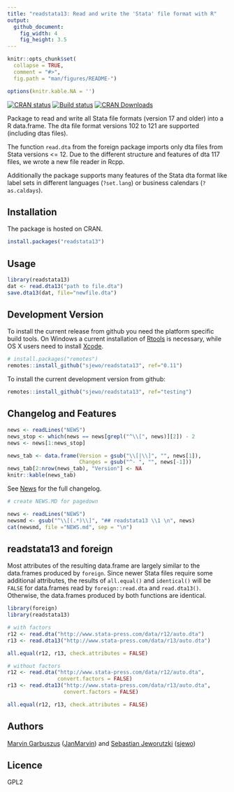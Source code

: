 ```yaml
---
title: "readstata13: Read and write the 'Stata' file format with R"
output:
  github_document:
    fig_width: 4
    fig_height: 3.5
---
```


```r
knitr::opts_chunk$set(
  collapse = TRUE,
  comment = "#>",
  fig.path = "man/figures/README-")

options(knitr.kable.NA = '')
```

<!-- badges: start -->
[![CRAN status](https://www.r-pkg.org/badges/version/readstata13)](https://cran.r-project.org/package=readstata13)
[![Build status](https://github.com/sjewo/readstata13/workflows/R-CMD-check/badge.svg)](https://github.com/sjewo/readstata13/actions?workflow=R-CMD-check)
[![CRAN Downloads](https://cranlogs.r-pkg.org/badges/readstata13)](https://cran.r-project.org/package=readstata13)
<!-- badges: end -->


Package to read and write all Stata file formats (version 17 and older) into a
R data.frame. The dta file format versions 102 to 121 are supported (including dtas files).

The function ```read.dta``` from the foreign package imports only dta files from
Stata versions <= 12. Due to the different structure and features of dta 117
files, we wrote a new file reader in Rcpp.

Additionally the package supports many features of the Stata dta format like
label sets in different languages (`?set.lang`) or business calendars
(`?as.caldays`).


## Installation

The package is hosted on CRAN.
```r
install.packages("readstata13")
```

## Usage
```r
library(readstata13)
dat <- read.dta13("path to file.dta")
save.dta13(dat, file="newfile.dta")
```

## Development Version
To install the current release from github you need the platform specific build
tools. On Windows a current installation of
[Rtools](https://cran.r-project.org/bin/windows/Rtools/) is necessary, while OS X
users need to install
[Xcode](https://apps.apple.com/us/app/xcode/id497799835).

```r
# install.packages("remotes")
remotes::install_github("sjewo/readstata13", ref="0.11")
```

To install the current development version from github:

```r
remotes::install_github("sjewo/readstata13", ref="testing")
```


## Changelog and Features

```r
news <- readLines("NEWS")
news_stop <- which(news == news[grepl("^\\[", news)][2]) - 2
news <- news[1:news_stop]

news_tab <- data.frame(Version = gsub("\\[|\\]", "", news[1]), 
                       Changes = gsub("^- ", "", news[-1]))
news_tab[2:nrow(news_tab), "Version"] <- NA
knitr::kable(news_tab)
```

See [News](NEWS) for the full changelog.

```r
# create NEWS.MD for pagedown

news <- readLines("NEWS")
newsmd <- gsub("^\\[(.*)\\]", "## readstata13 \\1 \n", news)
cat(newsmd, file ="NEWS.md", sep = "\n")
```


## readstata13 and foreign

Most attributes of the resulting data.frame are largely similar to the data.frames produced by `foreign`. 
Since newer Stata files require some additional attributes, the results of `all.equal()` and `identical()` will be `FALSE` for data.frames read by `foreign::read.dta` and `read.dta13()`.
Otherwise, the data.frames produced by both functions are identical.

```r
library(foreign)
library(readstata13)

# with factors
r12 <- read.dta("http://www.stata-press.com/data/r12/auto.dta")
r13 <- read.dta13("http://www.stata-press.com/data/r13/auto.dta")

all.equal(r12, r13, check.attributes = FALSE)

# without factors
r12 <- read.dta("http://www.stata-press.com/data/r12/auto.dta", 
                convert.factors = FALSE)
r13 <- read.dta13("http://www.stata-press.com/data/r13/auto.dta", 
                  convert.factors = FALSE)

all.equal(r12, r13, check.attributes = FALSE)
```

## Authors

[Marvin Garbuszus](mailto:jan.garbuszus@ruhr-uni-bochum.de) ([JanMarvin](https://github.com/JanMarvin)) and [Sebastian Jeworutzki](mailto:Sebastian.Jeworutzki@ruhr-uni-bochum.de) ([sjewo](https://github.com/sjewo)) 

## Licence

GPL2
